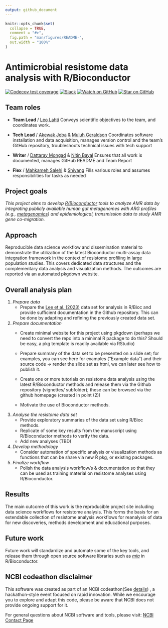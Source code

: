 ```yaml
---
output: github_document
--- 
```


<!-- README.md is generated from README.Rmd. Please edit that file -->

```r
knitr::opts_chunk$set(
  collapse = TRUE,
  comment = "#>",
  fig.path = "man/figures/README-",
  out.width = "100%"
)
```

# Antimicrobial resistome data analysis with R/Bioconductor


<!-- badges: start -->
[![Codecov test
coverage](https://codecov.io/gh/NCBI-Codeathons/amr-2024-team-lahti/branch/main/graph/badge.svg)](https://codecov.io/gh/NCBI-Codeathons/amr-2024-team-lahti?branch=main)
[![Slack](https://img.shields.io/badge/Slack-Join-blue.svg?logo=slack)](https://ncbiamrcodeathon.slack.com/x-p7700037081187-7765806765012-7763213820995/archives/C07L5HA3UFR)
[![Watch on
GitHub](https://img.shields.io/github/watchers/NCBI-Codeathons/amr-2024-team-lahti.svg?style=social)](https://github.com/NCBI-Codeathons/amr-2024-team-lahti/watchers)
[![Star on
GitHub](https://img.shields.io/github/stars/NCBI-Codeathons/amr-2024-team-lahti.svg?style=social)](https://github.com/NCBI-Codeathons/amr-2024-team-lahti/stargazers)
<!-- badges: end -->

## Team roles

* __Team Lead__ / [Leo Lahti](https://github.com/antagomir)
Conveys scientific objectives to the team, and coordinates work.

* __Tech Lead__ / [Akewak Jeba](https://github.com/ake123) & [Muluh Geraldson](https://github.com/Daenarys8)
Coordinates software installation and data acquisition, manages version control 
and the team’s GitHub repository, troubleshoots technical issues with tech support

* __Writer__ / [Dattaray Mongad](https://github.com/microDM) & [Nitin Bayal](https://github.com/nixonbyl)
Ensures that all work is documented, manages GitHub README and Team Report

* __Flex__ / [Mahkameh Salehi](https://github.com/mahkamehsalehi) & [Shivang](https://github.com/ShivangPB)
Fills various roles and assumes responsibilities for tasks as needed

## Project goals

_This project aims to develop [R/Bioconductor](https://www.bioconductor.org/) 
tools to analyze AMR data by integrating publicly available human gut 
metagenomes with ARG profiles (e.g., 
[metagenomics](https://www.nature.com/subjects/metagenomics)) and 
epidemiological, transmission data to study AMR gene co-migration._


## Approach
Reproducible data science workflow and dissemination material to demonstrate the 
utilization of the latest Bioconductor multi-assay data integration framework in 
the context of resistome profiling in large population studies. This covers 
dedicated data structures and the complementary data analysis and visualization 
methods. The outcomes are reported via an automated pkgdown website.

## Overall analysis plan
1. _Prepare data_ 
      * Prepare the [Lee et al. (2023)](https://github.com/microbiome/data/tree/main/Lee2023) 
      data set for analysis in R/Bioc and provide sufficient documentation in 
      the Github repository. This can be done by adapting and refining the 
      previously created data set.

2. _Prepare documentation_
      * Create minimal website for this project using pkgdown (perhaps we need 
      to convert the repo into a minimal R package to do this? Should be easy, a 
      pkg template is readily available via RStudio)
    
      * Prepare summary of the data set to be presented on a slide set; for 
      examples, you can see here for examples (“Example data”) and their source 
      code -> render the slide set as html, we can later see how to publish it.
      
      * Create one or more tutorials on resistome data analysis using the latest 
        R/Bioconductor methods and release them via the Github repository 
        (vignettes/ subfolder); these can be browsed via the github homepage 
        (created in point (2))
      * Motivate the use of Bioconductor methods.
  
3. _Analyse the resistome data set_
      * Provide exploratory summaries of the data set using R/Bioc methods.
      * Replicate of some key results from the manuscript using R/Bioconductor 
        methods to verify the data.
      * Add new analyses (TBD)
  
4. _Develop methodology_
      * Consider automation of specific analysis or visualization methods as functions 
        that can be share via new R pkg, or existing packages.
    
5. _Finalize workflow_
      * Polish the data analysis workflow/s & documentation so that they can be used 
      as training material on resistome analyses using R/Bioconductor.

## Results
The main outcome of this work is the reproducible project site including data 
science workflows for resistome analysis. This forms the basis for an extendable 
collection of resistome analysis workflows for reanalysis of data for new 
discoveries, methods development and educational purposes.

## Future work
Future work will standardize and automate some of the key tools, and release 
them through open source software libraries such as 
_[mia](https://microbiome.github.io/mia/)_ in R/Bioconductor.

## NCBI codeathon disclaimer

This software was created as part of an NCBI codeathon(See [details](https://www.nlm.nih.gov/ncbi/workshops/2024-09_AMR-Codeathon/codeathon-details.html))
, a hackathon-style event focused on rapid innovation. While we encourage
you to explore and adapt this code, please be aware that NCBI does not
provide ongoing support for it.

For general questions about NCBI software and tools, please visit: [NCBI
Contact Page](https://www.ncbi.nlm.nih.gov/home/about/contact/)